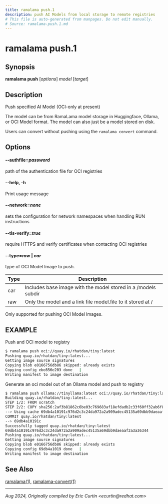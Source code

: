 ```yaml
---
title: ramalama push.1
description: push AI Models from local storage to remote registries
# This file is auto-generated from manpages. Do not edit manually.
# Source: ramalama-push.1.md
---
```


# ramalama push.1

## Synopsis
**ramalama push** [*options*] *model* [*target*]

## Description
Push specified AI Model (OCI-only at present)

The model can be from RamaLama model storage in Huggingface, Ollama, or OCI Model format.
The model can also just be a model stored on disk.

Users can convert without pushing using the `ramalama convert` command.

## Options

#### **--authfile**=*password*
path of the authentication file for OCI registries

#### **--help**, **-h**
Print usage message

#### **--network**=*none*
sets the configuration for network namespaces when handling RUN instructions

#### **--tls-verify**=*true*
require HTTPS and verify certificates when contacting OCI registries

#### **--type**=*raw* | *car*

type of OCI Model Image to push.

| Type | Description                                                   |
| ---- | ------------------------------------------------------------- |
| car  | Includes base image with the model stored in a /models subdir |
| raw  | Only the model and a link file model.file to it stored at /   |

Only supported for pushing OCI Model Images.

## EXAMPLE

Push and OCI model to registry
```bash
$ ramalama push oci://quay.io/rhatdan/tiny:latest
Pushing quay.io/rhatdan/tiny:latest...
Getting image source signatures
Copying blob e0166756db86 skipped: already exists
Copying config ebe856e203 done   |
Writing manifest to image destination
```

Generate an oci model out of an Ollama model and push to registry
```bash
$ ramalama push ollama://tinyllama:latest oci://quay.io/rhatdan/tiny:latest
Building quay.io/rhatdan/tiny:latest...
STEP 1/2: FROM scratch
STEP 2/2: COPY sha256:2af3b81862c6be03c769683af18efdadb2c33f60ff32ab6f83e42c043d6c7816 /model
--> Using cache 69db4a10191c976d2c3c24da972a2a909adec45135a69dbb9daeaaf2a3a36344
COMMIT quay.io/rhatdan/tiny:latest
--> 69db4a10191c
Successfully tagged quay.io/rhatdan/tiny:latest
69db4a10191c976d2c3c24da972a2a909adec45135a69dbb9daeaaf2a3a36344
Pushing quay.io/rhatdan/tiny:latest...
Getting image source signatures
Copying blob e0166756db86 skipped: already exists
Copying config 69db4a1019 done   |
Writing manifest to image destination
```

## See Also
[ramalama(1)](/docs/commands/ramalama/), [ramalama-convert(1)](../../commands/ramalama/convert)

---

*Aug 2024, Originally compiled by Eric Curtin &lt;ecurtin&#64;redhat.com&gt;*